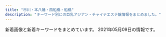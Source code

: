 ```yaml
---
title: "市川・本八幡・西船橋・船橋"
description: "キーワード別にの巨乳アジアン・チャイナエステ嬢情報をまとめました。"
---
```


新着画像と新着キーワードをまとめています。
2021年05月09日の情報です。

<DmmAffiliateIns />
<KeywordTable
  shops={
    [
    {
        "station": "JR\u897f\u8239\u6a4b\u99c5\u5357\u53e3",
        "img_links": [
            "http://t-rakuen.work/staff/koko.jpg",
            "http://t-rakuen.work/img/hana1.jpg",
            "http://t-rakuen.work/images/int2.png",
            "http://t-rakuen.work/staff/rina.jpg",
            "http://t-rakuen.work/images/sys3.jpg",
            "http://t-rakuen.work/staff/mika.jpg",
            "http://t-rakuen.work/staff/natumi.jpg",
            "http://t-rakuen.work/images/staff_t.jpg",
            "http://t-rakuen.work/img/natumi1.jpg",
            "http://t-rakuen.work/staff/rika.jpg",
            "http://t-rakuen.work/img/rina1.jpg",
            "http://t-rakuen.work/images/rec1.jpg",
            "http://t-rakuen.work/img/mika1.jpg",
            "http://t-rakuen.work/images/news_t.jpg",
            "http://t-rakuen.work/img/koko1.jpg",
            "http://t-rakuen.work/img/rika1.jpg",
            "http://t-rakuen.work/images/sys4.jpg",
            "http://t-rakuen.work/images/b2.jpg",
            "http://t-rakuen.work/images/rec2.jpg",
            "http://t-rakuen.work/images/int1.png",
            "http://t-rakuen.work/images/b1.jpg",
            "http://t-rakuen.work/images/sys2.jpg",
            "http://t-rakuen.work/images/interior_t.jpg",
            "http://t-rakuen.work/images/head.jpg",
            "http://t-rakuen.work/staff/hana.jpg",
            "http://t-rakuen.work/images/news.png"
        ],
        "name": "\u53f0\u5317\u697d\u5712",
        "keywords": {},
        "url": "http://t-rakuen.work/"
    },
    {
        "img_links": [
            "http://hanaoto.pw/images/maga.jpg",
            "http://hanaoto.pw/images/mobile.png",
            "http://hanaoto.pw/images/flash5.jpg",
            "http://hanaoto.pw/images/nana1.jpg",
            "http://hanaoto.pw/images/flash4.jpg",
            "http://hanaoto.pw/images/ami1.jpg",
            "http://hanaoto.pw/images/flash3.jpg",
            "http://hanaoto.pw/images/tel.png",
            "http://hanaoto.pw/images/am1.jpg",
            "http://hanaoto.pw/images/la.jpg",
            "http://hanaoto.pw/images/hh1.jpg",
            "http://hanaoto.pw/images/sptel.png",
            "http://hanaoto.pw/images/yuki1.jpg",
            "http://hanaoto.pw/images/e01.jpg",
            "http://hanaoto.pw/images/g6.jpg",
            "http://hanaoto.pw/images/flash.jpg",
            "http://hanaoto.pw/images/a02.jpg",
            "http://hanaoto.pw/images/g2.jpg",
            "http://hanaoto.pw/images/maga1.jpg",
            "http://hanaoto.pw/images/aa1.jpg"
        ],
        "keywords": {
            "C": 16
        },
        "station": "JR\u897f\u8239\u6a4b\u99c5\u5357\u53e3",
        "name": "NEW \u82b1\u30ce\u97f3",
        "url": "http://hanaoto.pw/"
    },
    {
        "station": "JR\u897f\u8239\u6a4b\u99c5\u5317\u53e3",
        "name": "\u30a2\u30a4\u30ea",
        "keywords": {
            "C": 2,
            "90": 1,
            "D": 10,
            "87": 3,
            "\u4e73": 3,
            "\u30bb\u30af\u30b7\u30fc": 3,
            "E": 16,
            "86": 9,
            "88": 2,
            "85": 2,
            "G": 1,
            "84": 1,
            "83": 1,
            "F": 2
        },
        "img_links": [
            "https://iris.ests.jp/photos/sites/58/2021/05/2021050700201943.jpeg",
            "https://iris.ests.jp/photos/sites/58/2021/04/2021042718365338.jpeg",
            "https://iris.ests.jp/images/s_staff.jpg",
            "https://iris.ests.jp/photos/sites/58/2021/04/2021041717542328.jpeg",
            "https://iris.ests.jp/images/room6.jpg",
            "https://iris.ests.jp/images/room4.jpg",
            "https://iris.ests.jp/photos/sites/58/2021/02/2021022616053881.jpeg",
            "https://iris.ests.jp/photos/sites/58/2021/04/2021040520081066.jpeg",
            "https://iris.ests.jp/images/room2.jpg",
            "https://iris.ests.jp/photos/sites/58/2021/05/202105012000410.jpeg",
            "https://iris.ests.jp/images/top.jpg",
            "https://iris.ests.jp/photos/sites/58/2021/03/2021030317245283.jpeg",
            "https://iris.ests.jp/photos/sites/58/2021/03/2021030113492457.jpeg",
            "https://iris.ests.jp/photos/sites/58/2021/05/2021050917483543.jpeg",
            "https://iris.ests.jp/photos/sites/58/2021/04/2021040520452396.jpeg",
            "https://iris.ests.jp/photos/sites/58/2021/04/2021042316291034.jpeg",
            "https://iris.ests.jp/photos/sites/58/2021/01/2021011400321756.jpeg",
            "https://iris.ests.jp/photos/sites/58/2020/12/202012082142310.jpeg",
            "https://iris.ests.jp/photos/sites/58/2021/05/202105030004264.jpeg",
            "https://iris.ests.jp/photos/sites/58/2021/05/2021050209543813.jpeg",
            "https://iris.ests.jp/photos/sites/58/2021/04/202104131655320.jpeg",
            "https://iris.ests.jp/images/room5.jpg",
            "https://iris.ests.jp/photos/sites/58/2021/01/2021011316255079.jpeg",
            "http://iris2.a5.reraku.work/upload/sites/58/2021/04/2021040520081066-289x450.jpeg",
            "https://iris.ests.jp/images/paypay.jpg",
            "https://iris.ests.jp/photos/sites/58/2021/03/2021030317205889.jpeg",
            "https://iris.ests.jp/images/staff0.jpg",
            "https://iris.ests.jp/images/s_news.jpg",
            "https://iris.ests.jp/photos/sites/58/2021/04/2021040711032795.jpeg",
            "https://iris.ests.jp/images/twitter.jpg"
        ],
        "url": "https://iris.ests.jp/"
    },
    {
        "keywords": {},
        "station": "\u5e02\u5ddd\u99c5\u5317\u53e3",
        "url": "http://www.es-ai.link/",
        "img_links": [
            "http://www.es-ai.link/img/hana1.jpg",
            "http://www.es-ai.link/images/tg.jpg",
            "http://www.es-ai.link/images/b3.jpg",
            "http://www.es-ai.link/images/int1.jpg",
            "http://www.es-ai.link/images/b1.jpg",
            "http://www.es-ai.link/images/info.jpg",
            "http://www.es-ai.link/images/sys1.jpg",
            "http://www.es-ai.link/images/staff_t.jpg",
            "http://www.es-ai.link/images/int2.jpg",
            "http://www.es-ai.link/images/mobile.jpg",
            "http://www.es-ai.link/images/interior_t.jpg",
            "http://www.es-ai.link/staff/riri.jpg",
            "http://www.es-ai.link/staff/yuna.jpg",
            "http://www.es-ai.link/images/news.jpg",
            "http://www.es-ai.link/images/b2.jpg",
            "http://www.es-ai.link/images/head.jpg",
            "http://www.es-ai.link/img/yuna1.jpg",
            "http://www.es-ai.link/img/riri1.jpg",
            "http://www.es-ai.link/staff/hana.jpg",
            "http://www.es-ai.link/images/sys2.jpg"
        ],
        "name": "\u611b\u7740"
    },
    {
        "name": "CREA\uff5e\u30af\u30ec\u30a2\uff5e",
        "img_links": [
            "https://crea.iest.info/images/line.png",
            "https://crea.iest.info/images/infor.png",
            "https://crea.iest.info/photos/sites/47/2021/04/2021042509131172.jpg",
            "https://crea.iest.info/photos/sites/47/2021/03/2021032501542221.jpg",
            "https://crea.iest.info/images/tit-infor.png",
            "https://crea.iest.info/photos/sites/47/2021/05/2021050707524083.jpg",
            "https://crea.iest.info/images/tit-gat.png",
            "https://crea.iest.info/images/tit-pick.png",
            "https://crea.iest.info/photos/sites/47/2021/03/2021032501541522.jpg",
            "https://crea.iest.info/images/top.png",
            "https://crea.iest.info/images/tit-new.png",
            "https://crea.iest.info/images/tite-staff.png",
            "https://crea.iest.info/photos/sites/47/2021/03/2021032501542567.jpg",
            "https://crea.iest.info/photos/sites/47/2021/03/2021032501541398.jpg",
            "https://crea.iest.info/images/mobile.png",
            "https://crea.iest.info/photos/sites/47/2021/03/2021032501541775.jpg",
            "https://crea.iest.info/photos/sites/47/2021/04/2021042509044712.jpg"
        ],
        "keywords": {
            "83": 9,
            "F": 18,
            "86": 18,
            "C": 24,
            "87": 9,
            "D": 27,
            "88": 27,
            "E": 18,
            "85": 9
        },
        "url": "https://crea.iest.info/",
        "station": "\u897f\u8239\u6a4b\u99c5"
    },
    {
        "url": "https://prince.iest.info/",
        "img_links": [],
        "keywords": {},
        "name": "\u30d7\u30ea\u30f3\u30bb\u30b9",
        "station": "JR\u897f\u8239\u6a4b\u99c5\u5317\u53e3"
    },
    {
        "keywords": {},
        "station": "\u8239\u6a4b\u99c5\u5317\u53e3",
        "img_links": [],
        "url": "https://co.aoaoeo.com/",
        "name": "COCO"
    },
    {
        "station": "JR\u897f\u8239\u6a4b\u99c5\u5357\u53e3",
        "img_links": [
            "http://www.nekomusume.relax-hp.com/files/011.jpg",
            "http://www.nekomusume.relax-hp.com/files/009.jpg",
            "http://www.nekomusume.relax-hp.com/files/006.jpg",
            "http://www.nekomusume.relax-hp.com/img/nav-005.png",
            "http://www.nekomusume.relax-hp.com/files/007.jpg",
            "http://www.nekomusume.relax-hp.com/files/001.jpg",
            "http://www.nekomusume.relax-hp.com/img/nav-002.png",
            "http://www.nekomusume.relax-hp.com/img/top01.png",
            "http://www.nekomusume.relax-hp.com/img/nav-006.png",
            "http://www.nekomusume.relax-hp.com/img/nav-004.png",
            "http://www.nekomusume.relax-hp.com/img/stt.jpg",
            "http://www.nekomusume.relax-hp.com/img/stb.jpg",
            "http://www.nekomusume.relax-hp.com/files/008.jpg",
            "http://www.nekomusume.relax-hp.com/img/tel.png",
            "http://www.nekomusume.relax-hp.com/img/nav-003.png",
            "http://www.nekomusume.relax-hp.com/img/nav-001.png"
        ],
        "name": "\u732b\u5a18",
        "keywords": {
            "87": 4,
            "D": 6,
            "86": 2
        },
        "url": "http://www.nekomusume.relax-hp.com/"
    },
    {
        "img_links": [
            "http://yelaixang.sweet-relaxation.com/img/cast/nina-01.jpg",
            "http://yelaixang.sweet-relaxation.com/img/slick/sl-2.jpg",
            "http://yelaixang.sweet-relaxation.com/img/slick/sl-6.jpg",
            "http://yelaixang.sweet-relaxation.com/img/cast/nana-02.jpg",
            "http://yelaixang.sweet-relaxation.com/img/cast/nina-03.jpg",
            "http://yelaixang.sweet-relaxation.com/img/cast/nana-01.jpg",
            "http://yelaixang.sweet-relaxation.com/img/cast/miya-03.jpg",
            "http://yelaixang.sweet-relaxation.com/img/cast/miya-01.jpg",
            "http://yelaixang.sweet-relaxation.com/img/cast/key-01.jpg",
            "http://yelaixang.sweet-relaxation.com/img/cast/nana-03.jpg",
            "http://yelaixang.sweet-relaxation.com/img/slick/sl-7.jpg",
            "http://yelaixang.sweet-relaxation.com/img/slick/sl-4.jpg",
            "http://yelaixang.sweet-relaxation.com/img/cast/nina-02.jpg",
            "http://yelaixang.sweet-relaxation.com/img/slick/sl-3.jpg",
            "http://yelaixang.sweet-relaxation.com/img/slick/sl-5.jpg",
            "http://yelaixang.sweet-relaxation.com/img/cast/key-03.jpg",
            "http://yelaixang.sweet-relaxation.com/img/cast/key-02.jpg",
            "http://yelaixang.sweet-relaxation.com/img/slick/sl-1.jpg",
            "http://yelaixang.sweet-relaxation.com/img/interior/uc.jpg",
            "http://yelaixang.sweet-relaxation.com/img/cast/miya-02.jpg"
        ],
        "keywords": {},
        "name": "\u591c\u6765\u9999\uff5eYe Lai Xang\uff5e",
        "url": "http://yelaixang.sweet-relaxation.com/",
        "station": "JR\u672c\u516b\u5e61\u99c5\u5357\u53e3"
    },
    {
        "station": "JR\u5e02\u5ddd\u99c5\u5357\u53e3",
        "keywords": {},
        "url": "http://loveliness-est.com/",
        "img_links": [
            "http://loveliness-est.com/images/sys02.jpg",
            "http://loveliness-est.com/images/cg04.jpg",
            "http://loveliness-est.com/images/icon_new.png",
            "http://loveliness-est.com/images/head_therapist.jpg",
            "http://loveliness-est.com/images/con03.jpg",
            "http://loveliness-est.com/images/cg02.jpg",
            "http://loveliness-est.com/images/con02.jpg",
            "http://loveliness-est.com/images/mainvisual_01_s.jpg",
            "http://loveliness-est.com/images/sw_tel.png",
            "http://loveliness-est.com/images/mainvisual_02.jpg",
            "http://loveliness-est.com/images/mainvisual_01.jpg",
            "http://loveliness-est.com/images/cg01.jpg",
            "http://loveliness-est.com/images/cg03.jpg",
            "http://loveliness-est.com/images/cg06.jpg",
            "http://loveliness-est.com/images/req_03.jpg",
            "http://loveliness-est.com/images/mainvisual_02_s.jpg",
            "http://loveliness-est.com/images/sys03.jpg",
            "http://loveliness-est.com/images/sw_home.png",
            "http://loveliness-est.com/images/sys01.jpg",
            "http://loveliness-est.com/images/head_interior.jpg",
            "http://loveliness-est.com/images/con01.jpg",
            "http://loveliness-est.com/images/trigger.jpg",
            "http://loveliness-est.com/images/cg05.jpg"
        ],
        "name": "\u30a2\u30ed\u30de\u2605\u6d17\u4f53\u5b66\u5712"
    },
    {
        "station": "JR\u8239\u6a4b\u99c5\u5317\u53e3",
        "url": "http://www.rainbow-relax.xyz/",
        "keywords": {
            "D": 6,
            "85": 2,
            "87": 6,
            "86": 4,
            "C": 19
        },
        "img_links": [
            "http://www.rainbow-relax.xyz/img/goback.jpg",
            "http://www.rainbow-relax.xyz/img/ttl_news.png",
            "http://www.rainbow-relax.xyz/files/006-02.jpg",
            "http://www.rainbow-relax.xyz/img/pickup.jpg",
            "http://www.rainbow-relax.xyz/images/slider/2.jpg",
            "http://www.rainbow-relax.xyz/files/003-02.jpg",
            "http://www.rainbow-relax.xyz/img/tel.png",
            "http://www.rainbow-relax.xyz/files/002-02.jpg",
            "http://www.rainbow-relax.xyz/files/004.jpg",
            "http://www.rainbow-relax.xyz/img/ttl_info.png",
            "http://www.rainbow-relax.xyz/images/slider/1.jpg",
            "http://www.rainbow-relax.xyz/files/001.jpg",
            "http://www.rainbow-relax.xyz/files/002.jpg",
            "http://www.rainbow-relax.xyz/files/005-02.jpg",
            "http://www.rainbow-relax.xyz/files/005.jpg",
            "http://www.rainbow-relax.xyz/images/slider/3.jpg",
            "http://www.rainbow-relax.xyz/files/006.jpg",
            "http://www.rainbow-relax.xyz/files/001-02.jpg",
            "http://www.rainbow-relax.xyz/files/004-02.jpg",
            "http://www.rainbow-relax.xyz/img/btn_side_mobile.jpg",
            "http://www.rainbow-relax.xyz/files/003.jpg"
        ],
        "name": "Rainbow\uff5e\u30ec\u30a4\u30f3\u30dc\u30fc\uff5e"
    },
    {
        "keywords": {
            "D": 2,
            "E": 2,
            "85": 2
        },
        "img_links": [
            "http://royal.rankuens.com/css/m-top02.jpg",
            "http://royal.rankuens.com/css/m-head01.jpg",
            "http://royal.rankuens.com/css/staff/staff04.jpg",
            "http://royal.rankuens.com/css/staff/staff04-a.jpg",
            "http://royal.rankuens.com/css/nav/nav-005.jpg",
            "http://royal.rankuens.com/css/nav/nav-006.jpg",
            "http://royal.rankuens.com/css/m-top04.jpg",
            "http://royal.rankuens.com/css/m-top05.jpg",
            "http://royal.rankuens.com/css/staff/staff02-a.jpg",
            "http://royal.rankuens.com/css/m-top03.jpg",
            "http://royal.rankuens.com/css/nav/nav-004.jpg",
            "http://royal.rankuens.com/images/call.png",
            "http://royal.rankuens.com/css/staff/staff01-a.jpg",
            "http://royal.rankuens.com/css/001.jpg",
            "http://royal.rankuens.com/css/nav/nav-001.jpg",
            "http://royal.rankuens.com/css/staff/staff02.jpg",
            "http://royal.rankuens.com/css/nav/nav-003.jpg",
            "http://royal.rankuens.com/css/staff/staff03.jpg",
            "http://royal.rankuens.com/css/staff/staff01.jpg",
            "http://royal.rankuens.com/css/staff/staff03-a.jpg",
            "http://royal.rankuens.com/css/nav/nav-002.jpg"
        ],
        "url": "http://royal.rankuens.com/",
        "station": "JR\u897f\u8239\u6a4b\u99c5\u5357\u53e3",
        "name": "Royal \uff5e\u30ed\u30fc\u30e4\u30eb\uff5e"
    },
    {
        "station": "JR\u897f\u8239\u6a4b\u99c5\u5357\u53e3",
        "keywords": {
            "C": 7
        },
        "img_links": [
            "http://nishifunabashi.xyz/images/i3.jpg",
            "http://nishifunabashi.xyz/images/tite-staff.png",
            "http://nishifunabashi.xyz/images/rumi1.jpg",
            "http://nishifunabashi.xyz/images/ga1.jpg",
            "http://nishifunabashi.xyz/images/gat.png",
            "http://nishifunabashi.xyz/images/g001.jpg",
            "http://nishifunabashi.xyz/images/n2.jpg",
            "http://nishifunabashi.xyz/images/top.png",
            "http://nishifunabashi.xyz/images/rie1.jpg",
            "http://nishifunabashi.xyz/images/yumi1.jpg",
            "http://nishifunabashi.xyz/images/miho2.jpg",
            "http://nishifunabashi.xyz/images/r01.jpg",
            "http://nishifunabashi.xyz/images/miu.jpg",
            "http://nishifunabashi.xyz/images/i2.jpg",
            "http://nishifunabashi.xyz/images/kina2.jpg",
            "http://nishifunabashi.xyz/images/m2.jpg",
            "http://nishifunabashi.xyz/images/g1.jpg",
            "http://nishifunabashi.xyz/images/miu1.jpg",
            "http://nishifunabashi.xyz/images/m1.jpg",
            "http://nishifunabashi.xyz/images/rie.jpg",
            "http://nishifunabashi.xyz/images/miho.jpg",
            "http://nishifunabashi.xyz/images/newt.png",
            "http://nishifunabashi.xyz/images/baner.jpg",
            "http://nishifunabashi.xyz/images/moe1.jpg",
            "http://nishifunabashi.xyz/images/g015.jpg",
            "http://nishifunabashi.xyz/images/mio1.jpg",
            "http://nishifunabashi.xyz/images/r03.jpg",
            "http://nishifunabashi.xyz/images/g33.jpg",
            "http://nishifunabashi.xyz/images/rie2.jpg",
            "http://nishifunabashi.xyz/images/chun3.jpg",
            "http://nishifunabashi.xyz/images/sla3.jpg",
            "http://nishifunabashi.xyz/images/mio2.jpg",
            "http://nishifunabashi.xyz/images/yumi2.jpg",
            "http://nishifunabashi.xyz/images/yumi3.jpg",
            "http://nishifunabashi.xyz/images/g32.jpg",
            "http://nishifunabashi.xyz/images/sla1.jpg",
            "http://nishifunabashi.xyz/images/i1.jpg",
            "http://nishifunabashi.xyz/images/n3.jpg",
            "http://nishifunabashi.xyz/images/chun2.jpg",
            "http://nishifunabashi.xyz/images/chun1.jpg",
            "http://nishifunabashi.xyz/images/rumi2.jpg",
            "http://nishifunabashi.xyz/images/rumi3.jpg",
            "http://nishifunabashi.xyz/images/g15.jpg",
            "http://nishifunabashi.xyz/images/sla2.jpg",
            "http://nishifunabashi.xyz/images/mobile.png",
            "http://nishifunabashi.xyz/images/moe2.jpg",
            "http://nishifunabashi.xyz/images/g0.jpg",
            "http://nishifunabashi.xyz/images/n1.jpg",
            "http://nishifunabashi.xyz/images/g01.jpg",
            "http://nishifunabashi.xyz/images/ga.jpg",
            "http://nishifunabashi.xyz/images/mio.jpg",
            "http://nishifunabashi.xyz/images/r04.jpg",
            "http://nishifunabashi.xyz/images/pickt.png",
            "http://nishifunabashi.xyz/images/kina.jpg",
            "http://nishifunabashi.xyz/images/r02.jpg",
            "http://nishifunabashi.xyz/images/kina1.jpg",
            "http://nishifunabashi.xyz/images/moe.jpg"
        ],
        "name": "\u82b1\u706b",
        "url": "http://nishifunabashi.xyz/"
    },
    {
        "name": "\u30ea\u30fc\u30d5",
        "station": "JR\u897f\u8239\u6a4b\u99c5\u5317\u53e3",
        "keywords": {
            "E": 18,
            "\u30bb\u30af\u30b7\u30fc": 2,
            "\u80f8": 2,
            "\u4e73": 4,
            "90": 3,
            "F": 3,
            "C": 5,
            "D": 12,
            "\u5de8\u4e73": 4
        },
        "img_links": [
            "https://leaf-relax.com/wp-content/uploads/2021/04/8C901857-8329-4836-BB15-FACE1430E3F7.jpeg",
            "https://leaf-relax.com/wp-content/uploads/2021/03/8C6881AA-D716-419E-8BFF-82AAA258E338.jpeg",
            "https://leaf-relax.com/wp-content/uploads/2021/03/E4C9417C-6742-43AD-8D98-42B04C88E858.jpeg",
            "https://leaf-relax.com/wp-content/uploads/2021/04/CEDC78D8-1E03-485E-AAE1-F3A9DC863616.jpeg",
            "https://leaf-relax.com/wp-content/uploads/2021/03/E9712B35-BA07-4315-B0E1-9DE89646DE20.jpeg",
            "https://leaf-relax.com/wp-content/themes/este/img/2.jpg",
            "https://leaf-relax.com/wp-content/themes/este/img/4.jpg",
            "https://leaf-relax.com/wp-content/themes/este/img/1.jpg",
            "https://leaf-relax.com/wp-content/uploads/2021/03/D5FC7105-D296-4544-A10A-F769C6CD5B0C.jpeg",
            "https://leaf-relax.com/wp-content/uploads/2021/03/C1B14BDE-84B6-467B-9532-C60E8A518E03.jpeg",
            "https://leaf-relax.com/wp-content/themes/este/img/tel_header.png",
            "https://leaf-relax.com/wp-content/themes/este/img/top-img01.png",
            "https://leaf-relax.com/wp-content/themes/este/img/top-img02a.png",
            "https://leaf-relax.com/wp-content/themes/este/img/tel_footer.png",
            "https://leaf-relax.com/wp-content/uploads/2020/01/E008CF02-7716-4520-AFDC-2F88FD9BB2A0.jpeg",
            "https://leaf-relax.com/wp-content/themes/este/img/3.jpg",
            "https://leaf-relax.com/wp-content/uploads/2021/03/1E72DCA7-178C-4423-B532-64C921244CD8.jpeg",
            "https://leaf-relax.com/wp-content/uploads/2021/04/7249526C-1C90-423A-8CF8-A6B7DF3016ED.jpeg",
            "https://leaf-relax.com/wp-content/themes/este/img/top-img03.png",
            "https://leaf-relax.com/wp-content/uploads/2021/04/5D8F478C-B99F-48C1-81A3-7741B432AD67.jpeg",
            "https://leaf-relax.com/wp-content/uploads/2021/03/DB2A2C9F-6035-4E9D-8D28-6C22A543E8DC.jpeg",
            "https://leaf-relax.com/wp-content/uploads/2021/03/1B8A8799-3990-435A-B81A-2C162139E8D0.jpeg",
            "https://leaf-relax.com/wp-content/themes/este/img/call.png",
            "https://leaf-relax.com/wp-content/uploads/2021/03/3BC4BDF1-7911-4CA9-BDBE-6E2383479E3F.jpeg",
            "https://leaf-relax.com/wp-content/themes/este/img/top-img01c.png",
            "https://leaf-relax.com/wp-content/uploads/2021/03/4ADE4339-8E04-43D0-8E5B-B0C17FFAF696.jpeg"
        ],
        "url": "https://leaf-relax.com/"
    },
    {
        "url": "http://stylelife.work/",
        "img_links": [
            "http://stylelife.work/Uploads/user/5e1d330613089.jpg",
            "http://stylelife.work/Uploads/user/5ebf4ff2905f1.jpg",
            "http://stylelife.work/Uploads/user/5de74b74a4faa.jpg",
            "http://stylelife.work/Uploads/user/5ebf50cc42240.jpg",
            "http://stylelife.work/ueditor/php/upload/image/20180712/1531367078235696.png",
            "http://stylelife.work/Uploads/user/60374c0661343.jpg",
            "http://stylelife.work/Public/Wap/picture/staff-pc.png",
            "http://stylelife.work/Uploads/user/5deb614369ccd.jpg",
            "http://stylelife.work/Uploads/user/60374b6e9f505.jpg",
            "http://stylelife.work/Uploads/user/5e1d3400053fa.jpg",
            "http://stylelife.work/Uploads/user/5de74b09394d7.jpg",
            "http://stylelife.work/Public/Wap/picture/sp-line.png",
            "http://stylelife.work/Uploads/user/5dfc857c95e57.jpg",
            "http://stylelife.work/Uploads/user/60374ca1c2ba1.jpg",
            "http://stylelife.work/Public/Wap/picture/m-tel.png",
            "http://stylelife.work/Uploads/user/6074fd15194a0.jpg",
            "http://stylelife.work/Uploads/user/5eb35a13a1df3.jpg",
            "http://stylelife.work/Public/Wap/picture/m-foot.png",
            "http://stylelife.work/ueditor/php/upload/image/20180712/1531374173659035.png",
            "http://stylelife.work/Uploads/user/5e4101be77e18.jpg",
            "http://stylelife.work/Uploads/user/5e68a1524c2d2.jpg",
            "http://stylelife.work/Uploads/user/60374cd308bf7.jpg",
            "http://stylelife.work/Public/Wap/picture/sp-staff-list.png",
            "http://stylelife.work/ueditor/php/upload/image/20180712/1531373827278035.png",
            "http://stylelife.work/Uploads/user/6074fcd675258.jpg",
            "http://stylelife.work/Uploads/user/6074fcb772404.jpg",
            "http://stylelife.work/Uploads/user/5f3cd192667f4.jpg",
            "http://stylelife.work/Uploads/user/5de74b9acbf92.jpg",
            "http://stylelife.work/Uploads/user/5e79901ca108f.jpg",
            "http://stylelife.work/Uploads/user/6074fc8ca00cd.jpg",
            "http://stylelife.work/Uploads/user/5ebfa12d5429d.jpg",
            "http://stylelife.work/Uploads/user/5ef9a9fd8cd20.jpg"
        ],
        "station": "JR\u897f\u8239\u6a4b\u99c5\u5317\u53e3",
        "keywords": {
            "\u5de8\u4e73": 2,
            "\u4e73": 2,
            "D": 2,
            "G": 1,
            "F": 2
        },
        "name": "\u3055\u304f\u3089"
    },
    {
        "name": "Vivid \u30d3\u30d3\u30c3\u30c9",
        "keywords": {
            "\u30bb\u30af\u30b7\u30fc": 13,
            "G": 18,
            "D": 13,
            "F": 4,
            "E": 75
        },
        "img_links": [
            "http://es-massage.info/wp-content/uploads/2021/02/6fa3b7862db18d956a1cde1942b75408-205x300.jpg",
            "http://es-massage.info/wp-content/uploads/2019/10/32cbcf100bc89043ce106a68ba8535ea.jpg",
            "http://es-massage.info/wp-content/uploads/2020/10/676cfcce64ce22475e092ee147f4ebc8-214x300.jpg",
            "http://es-massage.info/wp-content/uploads/2021/02/ae895c3a85b37b5db4dcb93326cbd04d.jpg",
            "http://es-massage.info/wp-content/uploads/2021/02/8b21e9d00752169b79ff946575142f59-500x750.jpg",
            "http://es-massage.info/wp-content/uploads/2021/02/0ef7f1f9a36ecbbef9c5a949c70d788f-218x300.jpg",
            "http://es-massage.info/wp-content/uploads/2021/02/4af137ced25025eda5b4e5a512bead8f-212x300.jpg",
            "http://es-massage.info/wp-content/uploads/2021/02/0ef7f1f9a36ecbbef9c5a949c70d788f.jpg",
            "http://es-massage.info/wp-content/uploads/2021/02/ae80e0da66f78f271f9083df6c795b89.jpg",
            "http://es-massage.info/wp-content/uploads/2021/02/f150534b559de6124dce0eaa1cfdf290-722x1024.jpg",
            "http://es-massage.info/wp-content/uploads/2021/02/8b21e9d00752169b79ff946575142f59-722x1024.jpg",
            "http://es-massage.info/wp-content/uploads/2020/06/0fd60f0c72ad85b96635ef3d4e152bd6.jpg",
            "http://es-massage.info/wp-content/uploads/2021/04/a19eceac2345a40921985b13696df104.jpg",
            "http://es-massage.info/wp-content/uploads/2019/12/676cfcce64ce22475e092ee147f4ebc8-500x750.jpg",
            "http://es-massage.info/wp-content/uploads/2020/09/75fbc1155333427771dcebee0f4de748.jpg",
            "http://es-massage.info/wp-content/uploads/2021/02/8b21e9d00752169b79ff946575142f59.jpg",
            "http://es-massage.info/wp-content/uploads/2019/03/07cc9a466c3af450e20013b26e90a100.jpg",
            "http://es-massage.info/wp-content/uploads/2018/12/ce6acdedea0cab635b18cd82f697bf3a-218x300.jpg",
            "http://es-massage.info/wp-content/uploads/2021/03/42e4fd3c70945346b6dd6b9e0f926434-1-745x1024.jpg",
            "http://es-massage.info/wp-content/uploads/2021/02/4af137ced25025eda5b4e5a512bead8f.jpg",
            "http://es-massage.info/wp-content/uploads/2021/03/187232fb98eac53cd9935a4a35d04597-722x1024.jpg",
            "http://es-massage.info/wp-content/uploads/2021/02/5d212ce2543c87f9ebee5c4251a7e224-214x300.jpg",
            "http://es-massage.info/wp-content/uploads/2019/12/a2ec7a239bfbf761f50708838a05c672-214x300.jpg",
            "http://es-massage.info/wp-content/uploads/2021/03/fa0ef9b192fa87f9ee5013c5e1c3bcc7.jpg",
            "http://es-massage.info/wp-content/uploads/2019/03/c3dc6ab90966d6cc73491056f668516d.jpg",
            "http://es-massage.info/wp-content/uploads/2021/03/42e4fd3c70945346b6dd6b9e0f926434-1.jpg",
            "http://es-massage.info/wp-content/uploads/2019/10/3eec6cc0e85788ff3ceabceee29f9870.jpg",
            "http://es-massage.info/wp-content/uploads/2021/02/9fac07593910d80276531dd93a7855a6.jpg",
            "http://es-massage.info/wp-content/uploads/2018/12/ce6acdedea0cab635b18cd82f697bf3a-500x750.jpg",
            "http://es-massage.info/wp-content/uploads/2021/02/f83b4ffb58cae56efa5cf86625340252-500x750.jpg",
            "http://es-massage.info/wp-content/uploads/2021/02/4af137ced25025eda5b4e5a512bead8f-500x750.jpg",
            "http://es-massage.info/wp-content/uploads/2021/02/3d21df65a2be53218994fa7e3b383bd2-500x750.jpg",
            "http://es-massage.info/wp-content/uploads/2019/12/a2ec7a239bfbf761f50708838a05c672-500x750.jpg",
            "http://es-massage.info/wp-content/uploads/2021/02/ae80e0da66f78f271f9083df6c795b89-500x750.jpg",
            "http://es-massage.info/wp-content/uploads/2020/09/f4811d331623d3f6e590e934b3e7ddc9.jpg",
            "http://es-massage.info/wp-content/uploads/2021/02/ae895c3a85b37b5db4dcb93326cbd04d-500x750.jpg",
            "http://es-massage.info/wp-content/uploads/2019/10/3eec6cc0e85788ff3ceabceee29f9870-500x750.jpg",
            "http://es-massage.info/wp-content/uploads/2021/04/a19eceac2345a40921985b13696df104-500x750.jpg",
            "http://es-massage.info/wp-content/themes/template-salon2/images/header-tel.png",
            "http://es-massage.info/wp-content/uploads/2019/10/32cbcf100bc89043ce106a68ba8535ea-214x300.jpg",
            "http://es-massage.info/wp-content/uploads/2021/03/c961a896cf70c5b14ebe86acc18cdf14-1-500x750.jpg",
            "http://es-massage.info/wp-content/uploads/2021/02/1b6cc5124ca074f693dbc5eff5a75ea0.jpg",
            "http://es-massage.info/wp-content/uploads/2021/02/ae80e0da66f78f271f9083df6c795b89-730x1024.jpg",
            "http://es-massage.info/wp-content/uploads/2020/06/bd28ddc548208ab1afe0db2cc76decab-500x750.jpg",
            "http://es-massage.info/wp-content/uploads/2021/03/c961a896cf70c5b14ebe86acc18cdf14-1-212x300.jpg",
            "http://es-massage.info/wp-content/uploads/2019/03/07cc9a466c3af450e20013b26e90a100-500x750.jpg",
            "http://es-massage.info/wp-content/uploads/2021/02/ae895c3a85b37b5db4dcb93326cbd04d-745x1024.jpg",
            "http://es-massage.info/wp-content/uploads/2021/02/68ba0f1db1b8cdd88e360d06f49f1ba6.jpg",
            "http://es-massage.info/wp-content/uploads/2021/03/42e4fd3c70945346b6dd6b9e0f926434-1-500x750.jpg",
            "http://es-massage.info/wp-content/themes/template-salon2/images/main1.jpg",
            "http://es-massage.info/wp-content/uploads/2020/09/c42007567c6d14bbd829c1d4ae5b8d4c-500x750.jpg",
            "http://es-massage.info/wp-content/uploads/2021/02/6fa3b7862db18d956a1cde1942b75408.jpg",
            "http://es-massage.info/wp-content/uploads/2021/02/68ba0f1db1b8cdd88e360d06f49f1ba6-212x300.jpg",
            "http://es-massage.info/wp-content/uploads/2020/10/676cfcce64ce22475e092ee147f4ebc8.jpg",
            "http://es-massage.info/wp-content/uploads/2021/04/f481c16456cfb6cef2c626ae7e9cc2bc-215x300.jpg",
            "http://es-massage.info/wp-content/uploads/2018/10/g1.jpg",
            "http://es-massage.info/wp-content/uploads/2021/04/99f9af9e167cc58af6999c284aeb182d.jpg",
            "http://es-massage.info/wp-content/uploads/2019/03/0c4d0538c251234bc70697ec7cf8cc97-500x750.jpg",
            "http://es-massage.info/wp-content/uploads/2021/02/f83b4ffb58cae56efa5cf86625340252.jpg",
            "http://es-massage.info/wp-content/themes/template-salon2/images/bnr.jpg",
            "http://es-massage.info/wp-content/uploads/2019/06/dcbeef447e8eded0b1939b00ff57d88b-500x750.jpg",
            "http://es-massage.info/wp-content/uploads/2021/04/f481c16456cfb6cef2c626ae7e9cc2bc.jpg",
            "http://es-massage.info/wp-content/uploads/2021/02/68ba0f1db1b8cdd88e360d06f49f1ba6-500x750.jpg",
            "http://es-massage.info/wp-content/uploads/2019/12/676cfcce64ce22475e092ee147f4ebc8-212x300.jpg",
            "http://es-massage.info/wp-content/uploads/2021/02/0ef7f1f9a36ecbbef9c5a949c70d788f-500x750.jpg",
            "http://es-massage.info/wp-content/uploads/2021/02/f150534b559de6124dce0eaa1cfdf290-500x750.jpg",
            "http://es-massage.info/wp-content/uploads/2019/12/676cfcce64ce22475e092ee147f4ebc8.jpg",
            "http://es-massage.info/wp-content/uploads/2021/01/329c4f8c7f334cbe95d258f70d6ca207.jpg",
            "http://es-massage.info/wp-content/uploads/2021/04/74d5ee1bbc8ca61aadd08e6f9f4165e7-500x750.jpg",
            "http://es-massage.info/wp-content/uploads/2020/09/75fbc1155333427771dcebee0f4de748-500x750.jpg",
            "http://es-massage.info/wp-content/uploads/2021/03/f4811d331623d3f6e590e934b3e7ddc9-500x750.jpg",
            "http://es-massage.info/wp-content/uploads/2021/03/fa0ef9b192fa87f9ee5013c5e1c3bcc7-212x300.jpg",
            "http://es-massage.info/wp-content/uploads/2021/04/74d5ee1bbc8ca61aadd08e6f9f4165e7.jpg",
            "http://es-massage.info/wp-content/uploads/2021/02/2daa3be5c9da099fee0448647087d74c-722x1024.jpg",
            "http://es-massage.info/wp-content/uploads/2021/03/c961a896cf70c5b14ebe86acc18cdf14-1.jpg",
            "http://es-massage.info/wp-content/uploads/2019/11/8da006befc39b49c570f8162740cbc56-500x750.jpg",
            "http://es-massage.info/wp-content/uploads/2021/03/187232fb98eac53cd9935a4a35d04597-500x750.jpg",
            "http://es-massage.info/wp-content/uploads/2020/10/676cfcce64ce22475e092ee147f4ebc8-500x750.jpg",
            "http://es-massage.info/wp-content/uploads/2021/02/2daa3be5c9da099fee0448647087d74c.jpg",
            "http://es-massage.info/wp-content/uploads/2019/10/32cbcf100bc89043ce106a68ba8535ea-500x750.jpg",
            "http://es-massage.info/wp-content/uploads/2018/10/g4.jpg",
            "http://es-massage.info/wp-content/uploads/2018/10/g3.jpg",
            "http://es-massage.info/wp-content/themes/template-salon2/images/noimg.jpg",
            "http://es-massage.info/wp-content/uploads/2019/06/dcbeef447e8eded0b1939b00ff57d88b-218x300.jpg",
            "http://es-massage.info/wp-content/uploads/2019/12/9934efcbe351f6dbb655c114add97813.jpg",
            "http://es-massage.info/wp-content/uploads/2021/02/2daa3be5c9da099fee0448647087d74c-500x750.jpg",
            "http://es-massage.info/wp-content/uploads/2020/06/0fd60f0c72ad85b96635ef3d4e152bd6-500x750.jpg",
            "http://es-massage.info/wp-content/uploads/2021/02/6fa3b7862db18d956a1cde1942b75408-500x750.jpg",
            "http://es-massage.info/wp-content/uploads/2020/09/f4811d331623d3f6e590e934b3e7ddc9-500x750.jpg",
            "http://es-massage.info/wp-content/uploads/2019/11/4fad70a18793b8dfb7a63f4939e51f94.jpg",
            "http://es-massage.info/wp-content/uploads/2021/02/3d21df65a2be53218994fa7e3b383bd2.jpg",
            "http://es-massage.info/wp-content/uploads/2020/06/bd28ddc548208ab1afe0db2cc76decab.jpg",
            "http://es-massage.info/wp-content/uploads/2021/02/f150534b559de6124dce0eaa1cfdf290.jpg",
            "http://es-massage.info/wp-content/uploads/2021/02/3d21df65a2be53218994fa7e3b383bd2-207x300.jpg",
            "http://es-massage.info/wp-content/uploads/2021/03/5db34c47b4c5816f47d11de39beefb5d-216x300.jpg",
            "http://es-massage.info/wp-content/uploads/2021/03/fa0ef9b192fa87f9ee5013c5e1c3bcc7-500x750.jpg",
            "http://es-massage.info/wp-content/uploads/2019/03/0c4d0538c251234bc70697ec7cf8cc97.jpg",
            "http://es-massage.info/wp-content/uploads/2021/02/1b6cc5124ca074f693dbc5eff5a75ea0-500x750.jpg",
            "http://es-massage.info/wp-content/uploads/2021/03/f4811d331623d3f6e590e934b3e7ddc9.jpg",
            "http://es-massage.info/wp-content/uploads/2021/02/9fac07593910d80276531dd93a7855a6-500x750.jpg",
            "http://es-massage.info/wp-content/uploads/2021/01/329c4f8c7f334cbe95d258f70d6ca207-500x750.jpg",
            "http://es-massage.info/wp-content/uploads/2019/11/4fad70a18793b8dfb7a63f4939e51f94-500x750.jpg",
            "http://es-massage.info/wp-content/uploads/2019/12/a2ec7a239bfbf761f50708838a05c672.jpg",
            "http://es-massage.info/wp-content/uploads/2021/04/f481c16456cfb6cef2c626ae7e9cc2bc-500x750.jpg",
            "http://es-massage.info/wp-content/uploads/2019/12/9934efcbe351f6dbb655c114add97813-500x750.jpg",
            "http://es-massage.info/wp-content/uploads/2021/04/99f9af9e167cc58af6999c284aeb182d-500x750.jpg",
            "http://es-massage.info/wp-content/uploads/2018/10/g2.jpg",
            "http://es-massage.info/wp-content/uploads/2020/10/676cfcce64ce22475e092ee147f4ebc8-730x1024.jpg",
            "http://es-massage.info/wp-content/uploads/2021/03/187232fb98eac53cd9935a4a35d04597.jpg",
            "http://es-massage.info/wp-content/uploads/2020/09/c42007567c6d14bbd829c1d4ae5b8d4c.jpg",
            "http://es-massage.info/wp-content/uploads/2019/11/8da006befc39b49c570f8162740cbc56.jpg",
            "http://es-massage.info/wp-content/uploads/2020/06/0fd60f0c72ad85b96635ef3d4e152bd6-212x300.jpg",
            "http://es-massage.info/wp-content/uploads/2019/03/c3dc6ab90966d6cc73491056f668516d-500x750.jpg"
        ],
        "url": "http://es-massage.info/",
        "station": "JR\u897f\u8239\u6a4b\u99c5\u5357\u53e3"
    },
    {
        "img_links": [
            "http://f-clover.net/images/index1.jpg",
            "http://f-clover.net/images/room3.jpg",
            "http://f-clover.net/images/mi0.jpg",
            "http://f-clover.net/images/room4.jpg",
            "http://f-clover.net/images/room7.jpg",
            "http://f-clover.net/images/room8.jpg",
            "http://f-clover.net/images/room2.jpg",
            "http://f-clover.net/images/mobile.jpg",
            "http://f-clover.net/images/flash2.jpg",
            "http://f-clover.net/images/room5.jpg",
            "http://f-clover.net/images/flash1.jpg",
            "http://f-clover.net/images/moe.jpg",
            "http://f-clover.net/images/g5.jpg",
            "http://f-clover.net/images/room6.jpg",
            "http://f-clover.net/images/end.jpg",
            "http://f-clover.net/images/room1.jpg"
        ],
        "url": "http://f-clover.net/",
        "station": "JR\u8239\u6a4b\u99c5\u5357\u53e3",
        "name": "\u30af\u30ed\u30fc\u30d0\u30fc",
        "keywords": {}
    },
    {
        "keywords": {
            "C": 6,
            "83": 6,
            "86": 12
        },
        "img_links": [
            "http://nigyohime.ebb.jp/b_news.png",
            "http://nigyohime.ebb.jp/2/uploadimg/1606276938.jpg",
            "http://nigyohime.ebb.jp/2/uploadimg/1606276885.jpg",
            "http://nigyohime.ebb.jp/top.jpg",
            "http://nigyohime.ebb.jp/staff_t.jpg",
            "http://nigyohime.ebb.jp/4.jpg",
            "http://nigyohime.ebb.jp/line.png",
            "http://nigyohime.ebb.jp/2/uploadimg/1615431233.jpg",
            "http://nigyohime.ebb.jp/2/uploadimg/1610266405.jpg",
            "http://nigyohime.ebb.jp/2/uploadimg/1606276829.jpg",
            "http://nigyohime.ebb.jp/ditu2.jpg",
            "http://nigyohime.ebb.jp/b_girl.png",
            "http://nigyohime.ebb.jp/1.jpg",
            "http://nigyohime.ebb.jp/3.jpg",
            "http://nigyohime.ebb.jp/2.jpg"
        ],
        "name": "\u4eba\u9b5a\u59eb",
        "url": "http://nigyohime.ebb.jp/",
        "station": "JR\u5e02\u5ddd\u99c5\u5357\u53e3"
    },
    {
        "url": "http://www.shizuka.mensnv.com/",
        "station": "\u672c\u516b\u5e61\u99c5\u5357\u53e3",
        "name": "\u9759\uff5e\u3057\u305a\u304b\uff5e",
        "img_links": [
            "http://www.shizuka.mensnv.com/img/slider/2.jpg",
            "http://www.shizuka.mensnv.com/files/001.jpg",
            "http://www.shizuka.mensnv.com/img/top-course_off.jpg",
            "http://www.shizuka.mensnv.com/img/glo_03_off.jpg",
            "http://www.shizuka.mensnv.com/img/footer-top_off.jpg",
            "http://www.shizuka.mensnv.com/files/004.jpg",
            "http://www.shizuka.mensnv.com/img/glo_02_off.jpg",
            "http://www.shizuka.mensnv.com/img/h4-top.jpg",
            "http://www.shizuka.mensnv.com/img/glo_04_off.jpg",
            "http://www.shizuka.mensnv.com/img/slider/3.jpg",
            "http://www.shizuka.mensnv.com/img/slider/1.jpg",
            "http://www.shizuka.mensnv.com/files/002-02.jpg",
            "http://www.shizuka.mensnv.com/files/001-02.jpg",
            "http://www.shizuka.mensnv.com/files/003-02.jpg",
            "http://www.shizuka.mensnv.com/files/002.jpg",
            "http://www.shizuka.mensnv.com/files/002-03.jpg",
            "http://www.shizuka.mensnv.com/img/glo_05_off.jpg",
            "http://www.shizuka.mensnv.com/files/003.jpg",
            "http://www.shizuka.mensnv.com/img/top-h5R.jpg",
            "http://www.shizuka.mensnv.com/files/004-02.jpg",
            "http://www.shizuka.mensnv.com/files/001-03.jpg",
            "http://www.shizuka.mensnv.com/img/bnr-02_off.jpg",
            "http://www.shizuka.mensnv.com/img/2top-course_off.jpg",
            "http://www.shizuka.mensnv.com/img/top-h5R2.jpg",
            "http://www.shizuka.mensnv.com/img/glo_06_off.jpg",
            "http://www.shizuka.mensnv.com/files/004-03.jpg",
            "http://www.shizuka.mensnv.com/img/bnr-01_off.jpg",
            "http://www.shizuka.mensnv.com/img/glo_01_off.jpg",
            "http://www.shizuka.mensnv.com/files/003-03.jpg",
            "http://www.shizuka.mensnv.com/img/icon_tel.png"
        ],
        "keywords": {
            "D": 9,
            "88": 3,
            "86": 3,
            "84": 3,
            "C": 3,
            "85": 3
        }
    },
    {
        "keywords": {
            "C": 4,
            "D": 2,
            "F": 1,
            "89": 1,
            "91": 1,
            "86": 2,
            "90": 2,
            "E": 4,
            "92": 3
        },
        "station": "JR\u8239\u6a4b\u99c5\u5317\u53e3",
        "img_links": [
            "http://hinata.relaxnabi.com/css/nav/nav-004.jpg",
            "http://hinata.relaxnabi.com/css/osusume40.jpg",
            "http://hinata.relaxnabi.com/css/staff/staff17.jpg",
            "http://hinata.relaxnabi.com/css/staff/staff-007-a.jpg",
            "http://hinata.relaxnabi.com/css/button.jpg",
            "http://hinata.relaxnabi.com/css/staff/staff-002.jpg",
            "http://hinata.relaxnabi.com/css/nav/sub-004.jpg",
            "http://hinata.relaxnabi.com/css/nav/sub-005.jpg",
            "http://hinata.relaxnabi.com/css/nav/sub-002.jpg",
            "http://hinata.relaxnabi.com/css/staff/staff-06-a.jpg",
            "http://hinata.relaxnabi.com/css/nav/nav-005.jpg",
            "http://hinata.relaxnabi.com/css/staff/staff015-a.jpg",
            "http://hinata.relaxnabi.com/css/main-left02.jpg",
            "http://hinata.relaxnabi.com/css/staff/staff00004-a.jpg",
            "http://hinata.relaxnabi.com/css/staff/staff-007.jpg",
            "http://hinata.relaxnabi.com/css/nav/nav-003.jpg",
            "http://hinata.relaxnabi.com/css/staff/staff00001-a.jpg",
            "http://hinata.relaxnabi.com/css/right.jpg",
            "http://hinata.relaxnabi.com/css/staff/staff00003.jpg",
            "http://hinata.relaxnabi.com/css/girls001.jpg",
            "http://hinata.relaxnabi.com/css/tel01.png",
            "http://hinata.relaxnabi.com/css/nav/sub-003.jpg",
            "http://hinata.relaxnabi.com/css/nav/sub-001.jpg",
            "http://hinata.relaxnabi.com/img/tiaowen.png",
            "http://hinata.relaxnabi.com/css/top02.jpg",
            "http://hinata.relaxnabi.com/css/staff/staff00004.jpg",
            "http://hinata.relaxnabi.com/css/staff/staff-002-a.jpg",
            "http://hinata.relaxnabi.com/css/staff/staff17-a.jpg",
            "http://hinata.relaxnabi.com/css/staff/staff00003-a.jpg",
            "http://hinata.relaxnabi.com/css/nav/nav-001.jpg",
            "http://hinata.relaxnabi.com/css/nav/sub-006.jpg",
            "http://hinata.relaxnabi.com/css/staff/staff-08.jpg",
            "http://hinata.relaxnabi.com/css/staff/staff00001.jpg",
            "http://hinata.relaxnabi.com/css/nav/nav-006.jpg",
            "http://hinata.relaxnabi.com/css/main-left03.jpg",
            "http://hinata.relaxnabi.com/css/staff/staff015.jpg",
            "http://hinata.relaxnabi.com/css/staff/staff-06.jpg",
            "http://hinata.relaxnabi.com/css/left.jpg",
            "http://hinata.relaxnabi.com/css/staff/staff-08-a.jpg",
            "http://hinata.relaxnabi.com/css/nav/nav-002.jpg"
        ],
        "name": "\u6696 \uff5eHinata\uff5e",
        "url": "http://hinata.relaxnabi.com/"
    },
    {
        "keywords": {},
        "url": "http://www.kanda-es.info/",
        "station": "\u99ac\u8fbc\u6ca2\u99c5\u6771\u53e3",
        "name": "Blue\uff5e\u30d6\u30eb\u30fc\uff5e",
        "img_links": [
            "http://www.kanda-es.info/staff/risa.jpg",
            "http://www.kanda-es.info/images/staff_t.jpg",
            "http://www.kanda-es.info/images/sys1.jpg",
            "http://www.kanda-es.info/images/mobile.jpg",
            "http://www.kanda-es.info/staff/anna.jpg",
            "http://www.kanda-es.info/img/risa1.jpg",
            "http://www.kanda-es.info/images/news.jpg",
            "http://www.kanda-es.info/images/sys2.jpg",
            "http://www.kanda-es.info/images/int2.jpg",
            "http://www.kanda-es.info/images/tg.jpg",
            "http://www.kanda-es.info/img/anna1.jpg",
            "http://www.kanda-es.info/images/interior_t.jpg",
            "http://www.kanda-es.info/images/int1.jpg",
            "http://www.kanda-es.info/images/info.jpg",
            "http://www.kanda-es.info/img/sora1.jpg",
            "http://www.kanda-es.info/staff/sora.jpg"
        ]
    },
    {
        "url": "http://happy.relaxnabi.com/",
        "name": "\u30de\u30fc\u30e1\u30a4\u30c9",
        "img_links": [
            "http://happy.relaxnabi.com/css/nav/nav-002.png",
            "http://happy.relaxnabi.com/css/staff/staff-002-a.jpg",
            "http://happy.relaxnabi.com/css/nav/nav-001.png",
            "http://happy.relaxnabi.com/css/top-003.png",
            "http://happy.relaxnabi.com/css/staff/staff0017.jpg",
            "http://happy.relaxnabi.com/css/staff/staff0017-a.jpg",
            "http://happy.relaxnabi.com/css/nav/nav-005.png",
            "http://happy.relaxnabi.com/css/staff/staff-03.jpg",
            "http://happy.relaxnabi.com/css/tel01.png",
            "http://happy.relaxnabi.com/css/staff/staff-007.jpg",
            "http://happy.relaxnabi.com/css/staff/staff-08.jpg",
            "http://happy.relaxnabi.com/css/staff/staff-10.jpg",
            "http://happy.relaxnabi.com/css/staff/staff-04-a.jpg",
            "http://happy.relaxnabi.com/css/staff/staff-04.jpg",
            "http://happy.relaxnabi.com/css/staff/staff-05-a.jpg",
            "http://happy.relaxnabi.com/css/staff/staff0001.jpg",
            "http://happy.relaxnabi.com/css/staff/staff-03-a.jpg",
            "http://happy.relaxnabi.com/css/nav/nav-006.png",
            "http://happy.relaxnabi.com/css/staff/staff-05.jpg",
            "http://happy.relaxnabi.com/css/nav/nav-003.png",
            "http://happy.relaxnabi.com/css/top0001.png",
            "http://happy.relaxnabi.com/css/staff/staff-007-a.jpg",
            "http://happy.relaxnabi.com/css/staff/staff-10-a.jpg",
            "http://happy.relaxnabi.com/css/staff/staff0001-a.jpg",
            "http://happy.relaxnabi.com/css/staff/staff-08-a.jpg",
            "http://happy.relaxnabi.com/css/nav/nav-004.png",
            "http://happy.relaxnabi.com/css/staff/staff-002.jpg"
        ],
        "keywords": {
            "89": 2,
            "88": 1,
            "91": 1,
            "92": 3,
            "F": 1,
            "90": 2,
            "E": 3,
            "D": 4
        },
        "station": "JR\u8239\u6a4b\u99c5\u5317\u53e3"
    },
    {
        "name": "\u7652\u3057\u306e\u6d77",
        "station": "\u5e02\u5ddd\u99c5\u5317\u53e3",
        "img_links": [
            "http://www.iyashinoumi.com/img/miss7s.jpg",
            "http://www.iyashinoumi.com/img/sTitle_left.png",
            "http://www.iyashinoumi.com/img/miss7sb.jpg",
            "http://www.iyashinoumi.com/img/miss28sb.jpg",
            "http://www.iyashinoumi.com/img/miss27sb.jpg",
            "http://www.iyashinoumi.com/img/sTitle_right.png",
            "http://www.iyashinoumi.com/img/miss24sb.jpg",
            "http://www.iyashinoumi.com/img/miss25sb.jpg",
            "http://www.iyashinoumi.com/img/tel1.png",
            "http://www.iyashinoumi.com/img/miss6sb.jpg"
        ],
        "url": "http://www.iyashinoumi.com/",
        "keywords": {}
    },
    {
        "img_links": [
            "http://es-suzune.com/images/store/03.jpg",
            "http://es-suzune.com/staffPhoto/s20210309194151.jpg",
            "http://es-suzune.com/staffPhoto/b20200827113054.jpg",
            "http://es-suzune.com/staffPhoto/s20210310164226.jpg",
            "http://es-suzune.com/staffPhoto/s20210217223343.jpg",
            "http://es-suzune.com/staffPhoto/s20210427230435.jpg",
            "http://es-suzune.com/staffPhoto/s20210430230530.jpg",
            "http://es-suzune.com/staffPhoto/s20210405155547.jpg",
            "http://es-suzune.com/staffPhoto/s20200724144017.jpg",
            "http://es-suzune.com/staffPhoto/s20210309194137.jpg",
            "http://es-suzune.com/images/showContent.jpg",
            "http://es-suzune.com/staffPhoto/s20210405165026.jpg",
            "http://es-suzune.com/staffPhoto/s20210405174056.jpg",
            "http://es-suzune.com/images/showIndex.jpg",
            "http://es-suzune.com/staffPhoto/b20200827113545.jpg",
            "http://es-suzune.com/staffPhoto/b20200724144017.jpg",
            "http://es-suzune.com/staffPhoto/b20210430230530.jpg",
            "http://es-suzune.com/staffPhoto/b20191115141808.jpg",
            "http://es-suzune.com/images/store/04.jpg",
            "http://es-suzune.com/staffPhoto/s20210405174136.jpg",
            "http://es-suzune.com/staffPhoto/s20210217223442.jpg",
            "http://es-suzune.com/images/store/02.jpg",
            "http://es-suzune.com/staffPhoto/s20210217223841.jpg",
            "http://es-suzune.com/uploadfiles/images/courseEsSuzune.jpg",
            "http://es-suzune.com/staffPhoto/b20210219195907.jpg",
            "http://es-suzune.com/staffPhoto/b20210405155547.jpg",
            "http://es-suzune.com/staffPhoto/s20200827113054.jpg",
            "http://es-suzune.com/staffPhoto/s20210405155607.jpg",
            "http://es-suzune.com/staffPhoto/s20200827113641.jpg",
            "http://es-suzune.com/staffPhoto/s20210219195922.jpg",
            "http://es-suzune.com/images/access/03.png",
            "http://es-suzune.com/staffPhoto/b20210405174056.jpg",
            "http://es-suzune.com/staffPhoto/s20201007170432.jpg",
            "http://es-suzune.com/images/store/01.jpg",
            "http://es-suzune.com/staffPhoto/s20200510132325.jpg",
            "http://es-suzune.com/staffPhoto/b20210309194137.jpg",
            "http://es-suzune.com/staffPhoto/b20210405165006.jpg",
            "http://es-suzune.com/staffPhoto/b20200510132325.jpg",
            "http://es-suzune.com/staffPhoto/s20210405174116.jpg",
            "http://es-suzune.com/staffPhoto/s20210405173944.jpg",
            "http://es-suzune.com/staffPhoto/s20201007170536.jpg",
            "http://es-suzune.com/staffPhoto/s20200724144036.jpg",
            "http://es-suzune.com/staffPhoto/s20210216224004.jpg",
            "http://es-suzune.com/staffPhoto/b20210427230435.jpg",
            "http://es-suzune.com/staffPhoto/s20191115141808.jpg",
            "http://es-suzune.com/staffPhoto/s20210219195907.jpg",
            "http://es-suzune.com/staffPhoto/s20200827113545.jpg",
            "http://es-suzune.com/images/access/01.png",
            "http://es-suzune.com/staffPhoto/s20210427230506.jpg",
            "http://es-suzune.com/images/access/05.png",
            "http://es-suzune.com/staffPhoto/b20201007170432.jpg",
            "http://es-suzune.com/uploadfiles/images/campaignEsSuzune1.jpg",
            "http://es-suzune.com/staffPhoto/b20210216224004.jpg",
            "http://es-suzune.com/images/access/02.png",
            "http://es-suzune.com/staffPhoto/s20210405165006.jpg",
            "http://es-suzune.com/uploadfiles/images/suzunemini_%E5%89%AF%E6%9C%AC.jpg",
            "http://es-suzune.com/staffPhoto/s20210219195936.jpg"
        ],
        "name": "\u9234\u97f3-\u3059\u305a\u306d-",
        "keywords": {
            "\u30bb\u30af\u30b7\u30fc": 15,
            "F": 1
        },
        "station": "JR\u897f\u8239\u6a4b\u99c5\u5357\u53e3",
        "url": "http://es-suzune.com/"
    },
    {
        "img_links": [
            "http://www.diamond.mesthe.com/files/006.jpg",
            "http://www.diamond.mesthe.com/files/004.jpg",
            "http://www.diamond.mesthe.com/images/slider/1.jpg",
            "http://www.diamond.mesthe.com/img/ttl_info.png",
            "http://www.diamond.mesthe.com/img/btn_blog.png",
            "http://www.diamond.mesthe.com/files/005.jpg",
            "http://www.diamond.mesthe.com/img/top_option04.jpg",
            "http://www.diamond.mesthe.com/img/pickup.jpg",
            "http://www.diamond.mesthe.com/files/002.jpg",
            "http://www.diamond.mesthe.com/files/003-02.jpg",
            "http://www.diamond.mesthe.com/files/004-02.jpg",
            "http://www.diamond.mesthe.com/files/006-02.jpg",
            "http://www.diamond.mesthe.com/files/005-02.jpg",
            "http://www.diamond.mesthe.com/files/001.jpg",
            "http://www.diamond.mesthe.com/img/goback.jpg",
            "http://www.diamond.mesthe.com/img/top_option01.jpg",
            "http://www.diamond.mesthe.com/files/002-02.jpg",
            "http://www.diamond.mesthe.com/img/btn_side_mobile.jpg",
            "http://www.diamond.mesthe.com/img/tel.png",
            "http://www.diamond.mesthe.com/img/top_option03.jpg",
            "http://www.diamond.mesthe.com/img/ttl_news.png",
            "http://www.diamond.mesthe.com/files/003.jpg",
            "http://www.diamond.mesthe.com/images/slider/3.jpg",
            "http://www.diamond.mesthe.com/images/slider/2.jpg",
            "http://www.diamond.mesthe.com/img/ttl_therapist.png",
            "http://www.diamond.mesthe.com/files/001-02.jpg"
        ],
        "station": "JR\u897f\u8239\u6a4b\u99c5\u5357\u53e3",
        "url": "http://www.diamond.mesthe.com/",
        "keywords": {
            "C": 15,
            "87": 8,
            "86": 2,
            "D": 10,
            "88": 2
        },
        "name": "\u30c0\u30a4\u30e4\u30e2\u30f3\u30c9"
    },
    {
        "station": "JR\u8239\u6a4b\u99c5\u5317\u53e3",
        "keywords": {
            "E": 2,
            "\u30bb\u30af\u30b7\u30fc": 36,
            "C": 4,
            "89": 2,
            "86": 6,
            "D": 16,
            "87": 14
        },
        "name": "Sexy Love \uff5e\u30bb\u30af\u30b7\u30fc\u30e9\u30d6\uff5e",
        "img_links": [
            "http://www.sexy.relaxjp.info/files/034-02.jpg",
            "http://www.sexy.relaxjp.info/files/030-02.jpg",
            "http://www.sexy.relaxjp.info/images/foot01.jpg",
            "http://www.sexy.relaxjp.info/files/030.jpg",
            "http://www.sexy.relaxjp.info/files/011-03.jpg",
            "http://www.sexy.relaxjp.info/files/035-02.jpg",
            "http://www.sexy.relaxjp.info/files/034-03.jpg",
            "http://www.sexy.relaxjp.info/files/003-03.jpg",
            "http://www.sexy.relaxjp.info/files/033.jpg",
            "http://www.sexy.relaxjp.info/files/002-03.jpg",
            "http://www.sexy.relaxjp.info/files/023-02.jpg",
            "http://www.sexy.relaxjp.info/images/m-top004.jpg",
            "http://www.sexy.relaxjp.info/images/m-top009.jpg",
            "http://www.sexy.relaxjp.info/files/011.jpg",
            "http://www.sexy.relaxjp.info/files/003.jpg",
            "http://www.sexy.relaxjp.info/files/003-02.jpg",
            "http://www.sexy.relaxjp.info/files/011-02.jpg",
            "http://www.sexy.relaxjp.info/files/002-02.jpg",
            "http://www.sexy.relaxjp.info/files/037-03.jpg",
            "http://www.sexy.relaxjp.info/files/002.jpg",
            "http://www.sexy.relaxjp.info/files/034.jpg",
            "http://www.sexy.relaxjp.info/files/037.jpg",
            "http://www.sexy.relaxjp.info/files/035-03.jpg",
            "http://www.sexy.relaxjp.info/images/m-top010.jpg",
            "http://www.sexy.relaxjp.info/files/036-02.jpg",
            "http://www.sexy.relaxjp.info/images/m-head01.jpg",
            "http://www.sexy.relaxjp.info/files/035.jpg",
            "http://www.sexy.relaxjp.info/files/036.jpg",
            "http://www.sexy.relaxjp.info/files/023-03.jpg",
            "http://www.sexy.relaxjp.info/files/036-03.jpg",
            "http://www.sexy.relaxjp.info/files/024-02.jpg",
            "http://www.sexy.relaxjp.info/files/033-02.jpg",
            "http://www.sexy.relaxjp.info/images/m-top003.jpg",
            "http://www.sexy.relaxjp.info/files/030-03.jpg",
            "http://www.sexy.relaxjp.info/files/024.jpg",
            "http://www.sexy.relaxjp.info/files/024-03.jpg",
            "http://www.sexy.relaxjp.info/files/033-03.jpg",
            "http://www.sexy.relaxjp.info/images/call.png",
            "http://www.sexy.relaxjp.info/files/023.jpg",
            "http://www.sexy.relaxjp.info/files/037-02.jpg"
        ],
        "url": "http://www.sexy.relaxjp.info/"
    },
    {
        "keywords": {},
        "name": "\u5236\u670d\u306e\u8a98\u60d1",
        "station": "JR\u672c\u516b\u5e61\u99c5\u5317\u53e3",
        "url": "http://est-healing.com/",
        "img_links": [
            "http://est-healing.com/media/sites/7/2021/01/r2-1.jpg",
            "http://est-healing.com/media/sites/7/2021/01/flash.jpg",
            "http://est-healing.com/media/sites/7/2021/01/top-1.jpg",
            "http://est-healing.com/media/sites/7/2021/01/r1-1.jpg",
            "http://est-healing.com/media/sites/7/elementor/thumbs/3-p62w8yfv977t59hh0x1j3nf4cf8ka1shecluncvb8g.jpg",
            "http://est-healing.com/media/sites/7/elementor/thumbs/1-p62w7jol05abqbj79b3od0889m6qqe6z7ddmqeykkg.jpg",
            "http://est-healing.com/media/sites/7/elementor/thumbs/4-p62w9rku5zafrgbawf7jcntpuq6sq31cm82777zc1k.jpg",
            "http://est-healing.com/media/sites/7/elementor/thumbs/4-p62w9rkv52bp56b5armyqy2erd8xwo05uctwixo3vk.jpg",
            "http://est-healing.com/media/sites/7/elementor/thumbs/2-3-p1cirfj5dx3k6ttw7ij4y5lu19kedd5tggx4vvf89s.jpg",
            "http://est-healing.com/media/sites/7/elementor/thumbs/3-1-p1cirrr1urkadrc585tackitr9w65fibu5eg4gx40w.jpg",
            "http://est-healing.com/media/sites/7/elementor/thumbs/2-p62w868pk657gymflkuq0ujaiv3jv4ojah1a9214f4.jpg",
            "http://est-healing.com/media/sites/7/elementor/thumbs/5-p62wagyi9lafunaa6klw49nusrruohswxug0hemh7k.jpg",
            "http://est-healing.com/media/sites/7/elementor/thumbs/5-p62wagyhai96gxafs86gpzf5w4pphwu3ppob5oxpdk.jpg",
            "http://est-healing.com/media/sites/7/2021/01/flash2-1.jpg",
            "http://est-healing.com/media/sites/7/elementor/thumbs/1-p62w7jok1292cljcuyo8ypzjcz4ljt85z8lxep9sqg.jpg",
            "http://est-healing.com/media/sites/7/elementor/thumbs/3-p62w8yfua46jrjhmmkm3pd6ffs6f3gto67u5bn6jeg.jpg",
            "http://est-healing.com/media/sites/7/elementor/thumbs/1-4-p1cir3b8x2mtzwbn6v8zjqoub98mlatb2sftn9xcio.jpg",
            "http://est-healing.com/media/sites/7/elementor/thumbs/2-p62w868ol33y38ml78famkalm81eojpq2c9kxcccl4.jpg"
        ]
    },
    {
        "keywords": {},
        "name": "\u8309\u8389\u82b1",
        "station": "\u4eac\u6210\u8239\u6a4b\u99c5",
        "url": "http://sminfvnda.xyz/",
        "img_links": []
    },
    {
        "url": "http://olive.est.cm/",
        "name": "OLIVE\u30fb\u30aa\u30ea\u30fc\u30d6",
        "station": "JR\u8239\u6a4b\u99c5\u5317\u53e3",
        "img_links": [],
        "keywords": {}
    },
    {
        "url": "http://iyashinomori.dnsfor.me/",
        "img_links": [
            "http://iyashinomori.dnsfor.me/images/sayuri.jpg",
            "http://iyashinomori.dnsfor.me/images/mas-de.jpg",
            "http://iyashinomori.dnsfor.me/images/sona.jpg",
            "http://iyashinomori.dnsfor.me/images/nav-job.jpg",
            "http://iyashinomori.dnsfor.me/images/mei.jpg",
            "http://iyashinomori.dnsfor.me/images/iyashi_qr.png",
            "http://iyashinomori.dnsfor.me/images/akasuri.jpg",
            "http://iyashinomori.dnsfor.me/images/aroma.jpg",
            "http://iyashinomori.dnsfor.me/images/aya2.jpg",
            "http://iyashinomori.dnsfor.me/images/ami.jpg",
            "http://iyashinomori.dnsfor.me/images/main_09.jpg",
            "http://iyashinomori.dnsfor.me/images/masmises.jpg",
            "http://iyashinomori.dnsfor.me/images/massaji.jpg",
            "http://iyashinomori.dnsfor.me/images/mari.jpg",
            "http://iyashinomori.dnsfor.me/images/lanmu-c_03.jpg",
            "http://iyashinomori.dnsfor.me/images/nav-staff.jpg"
        ],
        "keywords": {},
        "name": "\u7652\u3057\u306e\u68ee",
        "station": "JR\u897f\u8239\u6a4b\u99c5\u5317\u53e3"
    },
    {
        "name": "\u6708\u306e\u604b",
        "keywords": {},
        "url": "http://hi-msg.com/moonlove/",
        "img_links": [
            "http://hi-msg.com/moonlove/img/fla-2.jpg",
            "http://hi-msg.com/moonlove/img/p-10.jpg",
            "http://hi-msg.com/moonlove/img/botton.png",
            "http://hi-msg.com/moonlove/img/p-2.jpg",
            "http://hi-msg.com/moonlove/img/staff-list.png",
            "http://hi-msg.com/moonlove/img/p-3.jpg",
            "http://hi-msg.com/moonlove/img/head.png",
            "http://hi-msg.com/moonlove/img/fla-1.jpg"
        ],
        "station": "JR\u8239\u6a4b\u99c5"
    },
    {
        "name": "\u6975\u4e0a\u7f8e\u4eba",
        "img_links": [
            "http://www.gokujobijin.iesjp.com/images/top02-left.png",
            "http://www.gokujobijin.iesjp.com/files/001-02.jpg",
            "http://www.gokujobijin.iesjp.com/images/nav-001.png",
            "http://www.gokujobijin.iesjp.com/images/s1.jpg",
            "http://www.gokujobijin.iesjp.com/images/tel.png",
            "http://www.gokujobijin.iesjp.com/images/top003.png",
            "http://www.gokujobijin.iesjp.com/files/002-02.jpg",
            "http://www.gokujobijin.iesjp.com/images/nav-005.png",
            "http://www.gokujobijin.iesjp.com/files/007-02.jpg",
            "http://www.gokujobijin.iesjp.com/files/001.jpg",
            "http://www.gokujobijin.iesjp.com/files/005-02.jpg",
            "http://www.gokujobijin.iesjp.com/images/nav-004.png",
            "http://www.gokujobijin.iesjp.com/files/006.jpg",
            "http://www.gokujobijin.iesjp.com/images/nav-002.png",
            "http://www.gokujobijin.iesjp.com/files/004.jpg",
            "http://www.gokujobijin.iesjp.com/images/nav-006.png",
            "http://www.gokujobijin.iesjp.com/images/osusume01.png",
            "http://www.gokujobijin.iesjp.com/files/005.jpg",
            "http://www.gokujobijin.iesjp.com/files/004-02.jpg",
            "http://www.gokujobijin.iesjp.com/files/006-02.jpg",
            "http://www.gokujobijin.iesjp.com/files/007.jpg",
            "http://www.gokujobijin.iesjp.com/images/top01.png",
            "http://www.gokujobijin.iesjp.com/files/002.jpg",
            "http://www.gokujobijin.iesjp.com/images/nav-003.png"
        ],
        "keywords": {
            "86": 1,
            "D": 6,
            "87": 5
        },
        "station": "JR\u8239\u6a4b\u99c5\u5317\u53e3",
        "url": "http://www.gokujobijin.iesjp.com/"
    },
    {
        "img_links": [
            "http://www.yumegokoro.esjp.info/images/contentBottom.jpg",
            "http://www.yumegokoro.esjp.info/images/backBtn.png",
            "http://www.yumegokoro.esjp.info/files/011.jpg",
            "http://www.yumegokoro.esjp.info/images/barRecruit.png",
            "http://www.yumegokoro.esjp.info/images/barProfileSche.png",
            "http://www.yumegokoro.esjp.info/files/012-03.jpg",
            "http://www.yumegokoro.esjp.info/images/concept.png",
            "http://www.yumegokoro.esjp.info/images/barAccess.png",
            "http://www.yumegokoro.esjp.info/files/023.jpg",
            "http://www.yumegokoro.esjp.info/files/027-02.jpg",
            "http://www.yumegokoro.esjp.info/files/011-03.jpg",
            "http://www.yumegokoro.esjp.info/files/023-03.jpg",
            "http://www.yumegokoro.esjp.info/images/barSchedule.png",
            "http://www.yumegokoro.esjp.info/files/012-02.jpg",
            "http://www.yumegokoro.esjp.info/images/barLink.png",
            "http://www.yumegokoro.esjp.info/files/002.jpg",
            "http://www.yumegokoro.esjp.info/images/barProfile.png",
            "http://www.yumegokoro.esjp.info/files/019.jpg",
            "http://www.yumegokoro.esjp.info/files/002-03.jpg",
            "http://www.yumegokoro.esjp.info/files/020-03.jpg",
            "http://www.yumegokoro.esjp.info/images/barSystem.png",
            "http://www.yumegokoro.esjp.info/files/004.jpg",
            "http://www.yumegokoro.esjp.info/files/020-02.jpg",
            "http://www.yumegokoro.esjp.info/files/019-02.jpg",
            "http://www.yumegokoro.esjp.info/images/barTherapist.png",
            "http://www.yumegokoro.esjp.info/files/027-03.jpg",
            "http://www.yumegokoro.esjp.info/files/011-02.jpg",
            "http://www.yumegokoro.esjp.info/files/019-03.jpg",
            "http://www.yumegokoro.esjp.info/images/time.png",
            "http://www.yumegokoro.esjp.info/files/027.jpg",
            "http://www.yumegokoro.esjp.info/images/header.png",
            "http://www.yumegokoro.esjp.info/files/023-02.jpg",
            "http://www.yumegokoro.esjp.info/images/btnTop.png",
            "http://www.yumegokoro.esjp.info/files/020.jpg",
            "http://www.yumegokoro.esjp.info/files/012.jpg",
            "http://www.yumegokoro.esjp.info/files/004-03.jpg",
            "http://www.yumegokoro.esjp.info/files/028-02.jpg",
            "http://www.yumegokoro.esjp.info/files/002-02.jpg",
            "http://www.yumegokoro.esjp.info/files/028.jpg",
            "http://www.yumegokoro.esjp.info/files/004-02.jpg",
            "http://www.yumegokoro.esjp.info/files/028-03.jpg"
        ],
        "station": "JR\u8239\u6a4b\u99c5\u5317\u53e3",
        "url": "http://www.yumegokoro.esjp.info/",
        "keywords": {
            "88": 4,
            "D": 36,
            "87": 32
        },
        "name": "Pink Love"
    },
    {
        "station": "JR\u672c\u516b\u5e61\u99c5\u5317\u53e3",
        "keywords": {
            "C": 1,
            "D": 8,
            "86": 2,
            "87": 7
        },
        "url": "http://www.club.relaxjp.info/",
        "name": "\u30d5\u30a7\u30a2\u30ea\u30fc",
        "img_links": [
            "http://www.club.relaxjp.info/images/ta.jpg",
            "http://www.club.relaxjp.info/images/b1.jpg",
            "http://www.club.relaxjp.info/images/rec2.png",
            "http://www.club.relaxjp.info/images/head.jpg",
            "http://www.club.relaxjp.info/files/006.jpg",
            "http://www.club.relaxjp.info/files/009.jpg",
            "http://www.club.relaxjp.info/images/sys1.png",
            "http://www.club.relaxjp.info/files/014-02.jpg",
            "http://www.club.relaxjp.info/files/015.jpg",
            "http://www.club.relaxjp.info/images/link_t.png",
            "http://www.club.relaxjp.info/images/int1.png",
            "http://www.club.relaxjp.info/files/009-02.jpg",
            "http://www.club.relaxjp.info/files/017.jpg",
            "http://www.club.relaxjp.info/images/interior_t.png",
            "http://www.club.relaxjp.info/images/staff_t.png",
            "http://www.club.relaxjp.info/files/016-02.jpg",
            "http://www.club.relaxjp.info/files/015-02.jpg",
            "http://www.club.relaxjp.info/files/007.jpg",
            "http://www.club.relaxjp.info/files/007-02.jpg",
            "http://www.club.relaxjp.info/files/006-02.jpg",
            "http://www.club.relaxjp.info/images/sys3.png",
            "http://www.club.relaxjp.info/files/004-02.jpg",
            "http://www.club.relaxjp.info/files/016.jpg",
            "http://www.club.relaxjp.info/files/013.jpg",
            "http://www.club.relaxjp.info/images/sys2.png",
            "http://www.club.relaxjp.info/files/013-02.jpg",
            "http://www.club.relaxjp.info/images/b2.jpg",
            "http://www.club.relaxjp.info/images/int2.png",
            "http://www.club.relaxjp.info/images/mobile.jpg",
            "http://www.club.relaxjp.info/images/line.png",
            "http://www.club.relaxjp.info/files/014.jpg",
            "http://www.club.relaxjp.info/images/rec1.png",
            "http://www.club.relaxjp.info/files/004.jpg",
            "http://www.club.relaxjp.info/files/017-02.jpg"
        ]
    },
    {
        "station": "\u539f\u6728\u4e2d\u5c71\u99c5\u5317\u53e3",
        "name": "\u7652\u5fc3\u90b8",
        "img_links": [
            "http://yusintei.top/images/g112.jpg",
            "http://yusintei.top/images/g113.jpg",
            "http://yusintei.top/images/g7.jpg",
            "http://yusintei.top/images/p6.jpg",
            "http://yusintei.top/images/01.png",
            "http://yusintei.top/images/g9.jpg",
            "http://yusintei.top/images/g8.jpg",
            "http://yusintei.top/images/p8.jpg",
            "http://yusintei.top/images/men_7.png",
            "http://yusintei.top/images/zi-staff.png",
            "http://yusintei.top/images/men_5.png",
            "http://yusintei.top/images/nei2.jpg",
            "http://yusintei.top/images/g0.jpg",
            "http://yusintei.top/images/p1.jpg",
            "http://yusintei.top/images/g1.jpg",
            "http://yusintei.top/images/men_4.png",
            "http://yusintei.top/images/p4.jpg",
            "http://yusintei.top/images/p7.jpg",
            "http://yusintei.top/images/g10.jpg",
            "http://yusintei.top/images/01.jpg",
            "http://yusintei.top/images/yumi.jpg",
            "http://yusintei.top/images/g2.jpg",
            "http://yusintei.top/images/p2.jpg",
            "http://yusintei.top/images/emi.jpg",
            "http://yusintei.top/images/g82.jpg",
            "http://yusintei.top/images/zi-link.png",
            "http://yusintei.top/images/g12.jpg",
            "http://yusintei.top/images/p5.jpg",
            "http://yusintei.top/images/tel.jpg",
            "http://yusintei.top/images/p3.jpg",
            "http://yusintei.top/images/left3.jpg",
            "http://yusintei.top/images/men_2.png",
            "http://yusintei.top/images/g84.jpg",
            "http://yusintei.top/images/g114.jpg",
            "http://yusintei.top/images/men_3.png",
            "http://yusintei.top/images/g1-2.jpg",
            "http://yusintei.top/images/men_6.png",
            "http://yusintei.top/images/yuli.jpg",
            "http://yusintei.top/images/g1-3.jpg",
            "http://yusintei.top/images/g83.jpg",
            "http://yusintei.top/images/men_1.png",
            "http://yusintei.top/images/g11.jpg"
        ],
        "url": "http://yusintei.top/",
        "keywords": {
            "E": 1,
            "83": 1,
            "D": 1,
            "84": 1,
            "86": 1,
            "C": 1
        }
    },
    {
        "name": "\u7f8e\u4eba\u30af\u30e9\u30d6",
        "station": "JR\u672c\u516b\u5e61\u99c5\u5357\u53e3",
        "url": "http://www.club.esturl.com/",
        "keywords": {
            "87": 4,
            "D": 4
        },
        "img_links": [
            "http://www.club.esturl.com/files/010.jpg",
            "http://www.club.esturl.com/common/images/photo03.jpg",
            "http://www.club.esturl.com/files/012.jpg",
            "http://www.club.esturl.com/images/icon_top.png",
            "http://www.club.esturl.com/files/009.jpg",
            "http://www.club.esturl.com/images/mainImg_sub.jpg",
            "http://www.club.esturl.com/images/icon_staff.png",
            "http://www.club.esturl.com/common/images/photo01.jpg",
            "http://www.club.esturl.com/images/icon_concept.png",
            "http://www.club.esturl.com/images/icon_info.png",
            "http://www.club.esturl.com/common/images/photo02.jpg",
            "http://www.club.esturl.com/images/icon_tel.png",
            "http://www.club.esturl.com/images/btn2.png",
            "http://www.club.esturl.com/files/011.jpg",
            "http://www.club.esturl.com/images/end-info.png"
        ]
    },
    {
        "keywords": {
            "86": 12,
            "87": 3,
            "84": 3,
            "C": 6,
            "D": 9
        },
        "img_links": [
            "http://www.aya-aroma.com/files/010-02.jpg",
            "http://www.aya-aroma.com/files/008-02.jpg",
            "http://www.aya-aroma.com/files/002-03.jpg",
            "http://www.aya-aroma.com/files/003-03.jpg",
            "http://www.aya-aroma.com/files/001-03.jpg",
            "http://www.aya-aroma.com/files/002-02.jpg",
            "http://www.aya-aroma.com/files/015-02.jpg",
            "http://www.aya-aroma.com/files/008.jpg",
            "http://www.aya-aroma.com/files/002.jpg",
            "http://www.aya-aroma.com/files/001.jpg",
            "http://www.aya-aroma.com/images/coverGirlParts.png",
            "http://www.aya-aroma.com/files/010-03.jpg",
            "http://www.aya-aroma.com/files/003.jpg",
            "http://www.aya-aroma.com/images/mobile.jpg",
            "http://www.aya-aroma.com/files/001-02.jpg",
            "http://www.aya-aroma.com/images/concept.jpg",
            "http://www.aya-aroma.com/files/010.jpg",
            "http://www.aya-aroma.com/images/backlistbtn.png",
            "http://www.aya-aroma.com/files/003-02.jpg",
            "http://www.aya-aroma.com/files/015-03.jpg",
            "http://www.aya-aroma.com/images/melmaga.jpg",
            "http://www.aya-aroma.com/files/015.jpg",
            "http://www.aya-aroma.com/files/008-03.jpg"
        ],
        "name": "\u5f69",
        "url": "http://www.aya-aroma.com/",
        "station": "JR\u5e02\u5ddd\u99c5\u5357\u53e3"
    },
    {
        "name": "\u30cd\u30d7\u30c1\u30e5\u30fc\u30f3",
        "keywords": {
            "87": 20,
            "83": 16,
            "D": 78,
            "81": 6,
            "C": 6,
            "F": 6,
            "85": 24,
            "86": 24
        },
        "station": "JR\u672c\u516b\u5e61\u99c5\u5357\u53e3",
        "img_links": [
            "http://neptune.est.cm/photos/sites/3/2020/01/2020011606281181.jpg",
            "http://neptune.est.cm/photos/sites/3/2021/04/2021042315134449.jpg",
            "http://neptune.est.cm/images/top-sp2.jpg",
            "http://neptune.est.cm/images/top-sp1.jpg",
            "http://neptune.est.cm/photos/sites/3/2020/01/2020011704240975.jpg",
            "http://neptune.est.cm/photos/sites/3/2020/12/2020121515392683.jpg",
            "http://neptune.est.cm/photos/sites/3/2020/09/2020092912491932.jpg",
            "http://neptune.est.cm/photos/sites/3/2020/06/2020062418251882.jpg",
            "http://neptune.est.cm/photos/sites/3/2020/01/2020011704241285.jpg",
            "http://neptune.est.cm/images/top2.jpg",
            "http://neptune.est.cm/images/pagetop.jpg",
            "http://neptune.est.cm/photos/sites/3/2020/12/2020122312215973.jpg",
            "http://neptune.est.cm/images/top1.jpg",
            "http://neptune.est.cm/photos/sites/3/2020/02/2020020303575532.jpg",
            "http://neptune.est.cm/photos/sites/3/2021/01/2021012715245168.jpg",
            "http://neptune.est.cm/photos/sites/3/2020/01/2020012304435311.jpg",
            "http://neptune.est.cm/photos/sites/3/2020/07/2020072813393974.jpg"
        ],
        "url": "http://neptune.est.cm/"
    },
    {
        "img_links": [
            "https://miyabi.jpn.vin/photos/sites/21/2021/01/2021012608004010.jpg",
            "https://miyabi.jpn.vin/photos/sites/21/2021/01/202101260800351.jpg",
            "https://miyabi.jpn.vin/photos/sites/21/2021/03/2021030704352988.jpg",
            "https://miyabi.jpn.vin/images/btn_side05.png",
            "https://miyabi.jpn.vin/photos/sites/21/2021/03/2021030803542569.jpg",
            "https://miyabi.jpn.vin/images/top.png",
            "https://miyabi.jpn.vin/photos/sites/21/2021/03/2021031206521676.jpg",
            "https://miyabi.jpn.vin/photos/sites/21/2021/01/2021012608003796.jpg",
            "https://miyabi.jpn.vin/images/side_line.jpg",
            "https://miyabi.jpn.vin/images/sp_top.png",
            "https://miyabi.jpn.vin/images/btn_side01.png",
            "https://miyabi.jpn.vin/images/btn_side07.png",
            "https://miyabi.jpn.vin/images/top_slider03.jpg",
            "https://miyabi.jpn.vin/images/btn_side03.png",
            "https://miyabi.jpn.vin/photos/sites/21/2021/02/2021022309071886.jpg",
            "https://miyabi.jpn.vin/photos/sites/21/2021/02/2021020102295578.jpg",
            "https://miyabi.jpn.vin/photos/sites/21/2021/02/2021022309071786.jpg",
            "https://miyabi.jpn.vin/photos/sites/21/2021/02/2021022407013072.jpg",
            "https://miyabi.jpn.vin/photos/sites/21/2021/03/2021032404492465.jpg",
            "https://miyabi.jpn.vin/images/btn_side06.png",
            "https://miyabi.jpn.vin/photos/sites/21/2021/01/2021012608003647.jpg",
            "https://miyabi.jpn.vin/images/btn_side04.png",
            "https://miyabi.jpn.vin/photos/sites/21/2021/05/2021050708314326.jpg",
            "https://miyabi.jpn.vin/photos/sites/21/2021/01/2021012608003883.jpg",
            "https://miyabi.jpn.vin/images/btn_side02.png"
        ],
        "url": "https://miyabi.jpn.vin",
        "station": "JR\u897f\u8239\u6a4b\u99c5",
        "keywords": {
            "90": 2,
            "D": 92,
            "86": 43,
            "83": 80,
            "85": 43,
            "87": 41,
            "F": 41,
            "E": 6,
            "C": 111,
            "88": 41,
            "G": 41
        },
        "name": "\u96c5\u7f8e\uff5eMIYABI"
    },
    {
        "station": "\u897f\u8239\u6a4b\u99c5",
        "name": "\u30a2\u30ed\u30de\u30ab\u30d5\u30a7\uff5eAroma cafe\uff5e",
        "img_links": [
            "https://aroma-cafe.xyz.mn/photos/sites/24/2021/03/2021030711195531.jpg",
            "https://aroma-cafe.xyz.mn/photos/sites/24/2021/02/2021022416282323.jpg",
            "https://aroma-cafe.xyz.mn/images/tel.jpg",
            "https://aroma-cafe.xyz.mn/photos/sites/24/2021/02/2021021015592731.jpg",
            "https://aroma-cafe.xyz.mn/photos/sites/24/2021/02/2021022318245015.jpg",
            "https://aroma-cafe.xyz.mn/images/room1.jpg",
            "https://aroma-cafe.xyz.mn/images/room3.jpg",
            "https://aroma-cafe.xyz.mn/images/s_link.jpg",
            "https://aroma-cafe.xyz.mn/images/room2.jpg",
            "https://aroma-cafe.xyz.mn/photos/sites/24/2021/02/2021021016025433.jpg",
            "https://aroma-cafe.xyz.mn/images/s_face.jpg",
            "https://aroma-cafe.xyz.mn/images/ac.jpg",
            "https://aroma-cafe.xyz.mn/photos/sites/24/2021/05/2021050717422586.jpg",
            "https://aroma-cafe.xyz.mn/images/news_bj2.jpg",
            "https://aroma-cafe.xyz.mn/photos/sites/24/2021/02/2021022318245110.jpg",
            "https://aroma-cafe.xyz.mn/photos/sites/24/2021/02/2021021016014439.jpg",
            "https://aroma-cafe.xyz.mn/images/s_news.jpg",
            "https://aroma-cafe.xyz.mn/images/s_staff.jpg",
            "https://aroma-cafe.xyz.mn/images/top.jpg",
            "https://aroma-cafe.xyz.mn/images/room4.jpg",
            "https://aroma-cafe.xyz.mn/images/new.jpg",
            "https://aroma-cafe.xyz.mn/images/mobile.jpg",
            "https://aroma-cafe.xyz.mn/images/s1.jpg",
            "https://aroma-cafe.xyz.mn/photos/sites/24/2021/03/2021031215484691.jpg",
            "https://aroma-cafe.xyz.mn/photos/sites/24/2021/03/2021030711195689.jpg",
            "https://aroma-cafe.xyz.mn/photos/sites/24/2021/03/2021032414462934.jpg",
            "https://aroma-cafe.xyz.mn/images/line.jpg",
            "https://aroma-cafe.xyz.mn/photos/sites/24/2021/02/2021021015445228.jpg",
            "https://aroma-cafe.xyz.mn/photos/sites/24/2021/02/2021021015510397.jpg",
            "https://aroma-cafe.xyz.mn/images/s2.jpg",
            "https://aroma-cafe.xyz.mn/photos/sites/24/2021/02/2021021016061177.jpg"
        ],
        "keywords": {
            "88": 48,
            "C": 72,
            "89": 26,
            "85": 74,
            "87": 50,
            "D": 176,
            "E": 72,
            "83": 24,
            "84": 26,
            "F": 52,
            "86": 102
        },
        "url": "https://aroma-cafe.xyz.mn/"
    },
    {
        "name": "V\u611bP",
        "keywords": {
            "D": 4,
            "87": 1,
            "C": 1,
            "86": 1,
            "E": 1,
            "88": 3,
            "90": 1
        },
        "station": "JR\u8239\u6a4b\u99c5\u5317\u53e3",
        "url": "http://pinklady-esthe.net/",
        "img_links": [
            "http://pinklady-esthe.net/img/f1.jpg",
            "http://pinklady-esthe.net/img/st2.jpg",
            "http://pinklady-esthe.net/img/r3.jpg",
            "http://pinklady-esthe.net/img/t2.jpg",
            "http://pinklady-esthe.net/img/t3.jpg",
            "http://pinklady-esthe.net/img/r1.jpg",
            "http://pinklady-esthe.net/img/t5.jpg",
            "http://pinklady-esthe.net/img/st5.jpg",
            "http://pinklady-esthe.net/img/t1.jpg",
            "http://pinklady-esthe.net/img/st4.jpg",
            "http://pinklady-esthe.net/img/stt3.jpg",
            "http://pinklady-esthe.net/img/r2.jpg",
            "http://pinklady-esthe.net/img/no.png",
            "http://pinklady-esthe.net/img/sm.jpg",
            "http://pinklady-esthe.net/img/stt1.jpg",
            "http://pinklady-esthe.net/img/st3.jpg",
            "http://pinklady-esthe.net/img/t4.jpg",
            "http://pinklady-esthe.net/img/t6.jpg",
            "http://pinklady-esthe.net/img/st6.jpg",
            "http://pinklady-esthe.net/img/st1.jpg",
            "http://pinklady-esthe.net/img/r4.jpg",
            "http://pinklady-esthe.net/img/noo.png",
            "http://pinklady-esthe.net/img/top.jpg"
        ]
    },
    {
        "keywords": {
            "C": 1,
            "D": 1
        },
        "url": "http://shamballa.est888.com/",
        "img_links": [
            "http://shamballa.est888.com/css/top01.jpg",
            "http://shamballa.est888.com/css/nav/nav-002.png",
            "http://shamballa.est888.com/css/nav/nav-005.png",
            "http://shamballa.est888.com/css/top04-left.jpg",
            "http://shamballa.est888.com/css/staff/staff-03-a.jpg",
            "http://shamballa.est888.com/css/nav/nav-004.png",
            "http://shamballa.est888.com/css/staff/staff-01-a.jpg",
            "http://shamballa.est888.com/css/staff/staff-02-a.jpg",
            "http://shamballa.est888.com/css/top03.jpg",
            "http://shamballa.est888.com/css/nav/nav-001.png",
            "http://shamballa.est888.com/css/tel.png",
            "http://shamballa.est888.com/css/staff/naiyo01.jpg",
            "http://shamballa.est888.com/css/recurit.jpg",
            "http://shamballa.est888.com/css/c-001.jpg",
            "http://shamballa.est888.com/css/nav/nav-006.png",
            "http://shamballa.est888.com/css/nav/nav-003.png",
            "http://shamballa.est888.com/css/top04-right.jpg",
            "http://shamballa.est888.com/css/staff/naiyo02.jpg"
        ],
        "name": "\u30b7\u30e3\u30f3\u30d0\u30e9",
        "station": "JR\u8239\u6a4b\u99c5\u5317\u53e3"
    }
]
}
/>
<DmmAffiliateScript />
